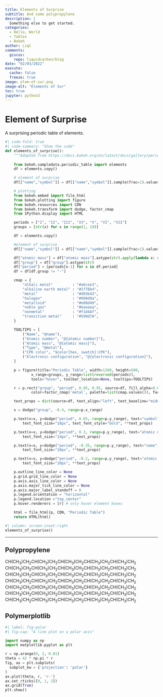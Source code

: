 ```yaml
---
title: Elements of Surprise
subtitle: And some polypropylene
description: |
  Something else to get started.
categories:
  - Hello, World
  - Tables
  - Bokeh
author: LiqC
comments:
  giscus: 
    repo: liquidcarbon/blog
date: "02/03/2022"
execute:
  cache: false
  freeze: true
image: elem-of-sur.png
image-alt: "Elements of Sur"
toc: true
jupyter: python3
---
```


# Element of Surprise
A surprising periodic table of elements.

```python
#| code-fold: true
#| code-summary: "Show the code"
def elements_of_surprise():
    """Adapted from https://docs.bokeh.org/en/latest/docs/gallery/periodic.html"""
    
    from bokeh.sampledata.periodic_table import elements
    df = elements.copy()

    # element of surprise
    df[["name","symbol"]] = df[["name","symbol"]].sample(frac=1).values

    # plotting
    from bokeh.embed import file_html
    from bokeh.plotting import figure
    from bokeh.resources import CDN
    from bokeh.transform import dodge, factor_cmap
    from IPython.display import HTML

    periods = ["I", "II", "III", "IV", "V", "VI", "VII"]
    groups = [str(x) for x in range(1, 19)]

    df = elements.copy()

    #element of surprise
    df[["name","symbol"]] = df[["name","symbol"]].sample(frac=1).values

    df["atomic mass"] = df["atomic mass"].astype(str).apply(lambda x: x[:8])
    df["group"] = df["group"].astype(str)
    df["period"] = [periods[x-1] for x in df.period]
    df = df[df.group != "-"]

    cmap = {
        "alkali metal"         : "#a6cee3",
        "alkaline earth metal" : "#1f78b4",
        "metal"                : "#d93b43",
        "halogen"              : "#999d9a",
        "metalloid"            : "#e08d49",
        "noble gas"            : "#eaeaea",
        "nonmetal"             : "#f1d4Af",
        "transition metal"     : "#599d7A",
    }

    TOOLTIPS = [
        ("Name", "@name"),
        ("Atomic number", "@{atomic number}"),
        ("Atomic mass", "@{atomic mass}"),
        ("Type", "@metal"),
        ("CPK color", "$color[hex, swatch]:CPK"),
        ("Electronic configuration", "@{electronic configuration}"),
    ]

    p = figure(title="Periodic Table", width=1200, height=500,
            x_range=groups, y_range=list(reversed(periods)),
            tools="hover", toolbar_location=None, tooltips=TOOLTIPS)

    r = p.rect("group", "period", 0.95, 0.95, source=df, fill_alpha=0.6, legend_field="metal",
            color=factor_cmap('metal', palette=list(cmap.values()), factors=list(cmap.keys())))

    text_props = dict(source=df, text_align="left", text_baseline="middle")

    x = dodge("group", -0.4, range=p.x_range)

    p.text(x=x, y=dodge("period", 0.05, range=p.y_range), text="symbol",
        text_font_size="18px", text_font_style="bold", **text_props)

    p.text(x=x, y=dodge("period", 0.3, range=p.y_range), text="atomic number",
        text_font_size="14px", **text_props)

    p.text(x=x, y=dodge("period", -0.35, range=p.y_range), text="name",
        text_font_size="10px", **text_props)

    p.text(x=x, y=dodge("period", -0.2, range=p.y_range), text="atomic mass",
        text_font_size="10px", **text_props)

    p.outline_line_color = None
    p.grid.grid_line_color = None
    p.axis.axis_line_color = None
    p.axis.major_tick_line_color = None
    p.axis.major_label_standoff = 0
    p.legend.orientation = "horizontal"
    p.legend.location ="top_center"
    p.hover.renderers = [r] # only hover element boxes

    html = file_html(p, CDN, "Periodic Table")
    return HTML(html)
```

```python
#| column: screen-inset-right
elements_of_surprise()
```

---

## Polypropylene

CH(CH~3~)CH~2~CH(CH~3~)CH~2~CH(CH~3~)CH~2~CH(CH~3~)CH~2~CH(CH~3~)CH~2~
CH(CH~3~)CH~2~CH(CH~3~)CH~2~CH(CH~3~)CH~2~CH(CH~3~)CH~2~CH(CH~3~)CH~2~
CH(CH~3~)CH~2~CH(CH~3~)CH~2~CH(CH~3~)CH~2~CH(CH~3~)CH~2~CH(CH~3~)CH~2~
CH(CH~3~)CH~2~CH(CH~3~)CH~2~CH(CH~3~)CH~2~CH(CH~3~)CH~2~CH(CH~3~)CH~2~
CH(CH~3~)CH~2~CH(CH~3~)CH~2~CH(CH~3~)CH~2~CH(CH~3~)CH~2~CH(CH~3~)CH~2~
CH(CH~3~)CH~2~CH(CH~3~)CH~2~CH(CH~3~)CH~2~CH(CH~3~)CH~2~CH(CH~3~)CH~2~
CH(CH~3~)CH~2~CH(CH~3~)CH~2~CH(CH~3~)CH~2~CH(CH~3~)CH~2~CH(CH~3~)CH~2~

## Polymerplotlib

```python
#| label: fig-polar
#| fig-cap: "A line plot on a polar axis"

import numpy as np
import matplotlib.pyplot as plt

r = np.arange(0, 2, 0.01)
theta = 42 * np.pi * r
fig, ax = plt.subplots(
  subplot_kw = {'projection': 'polar'} 
)
ax.plot(theta, r, 'r-')
ax.set_rticks([0, 1, 2])
ax.grid(True)
plt.show()
```